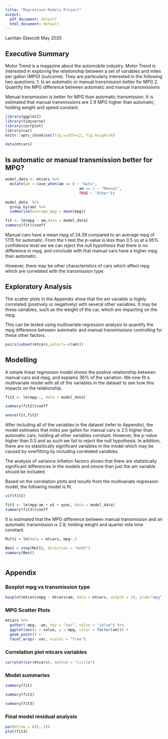 ---
title: "Regression Models Project"
output:
  pdf_document: default
  html_document: default
---
Lachlan Glascott
May 2020

## Executive Summary

Motor Trend is a magazine about the automobile industry. Motor Trend is interested in exploring the relationship between a set of variables and miles per gallon (MPG) (outcome). They are particularly interested
in the following two questions:
1. Is an automatic or manual transmission better for MPG
2. Quantify the MPG difference between automatic and manual transmissions

Manual transmission is better for MPG than automatic transmission. It is estimated that manual transmissions are 2.9 MPG higher than automatic, holding weight and speed constant.
       
```{r setup, include=FALSE}
library(ggplot2)
library(tidyverse)
library(corrplot)
library(car)
knitr::opts_chunk$set(fig.width=12, fig.height=8) 
```

```{r data, include = FALSE}
data(mtcars)

```

## Is automatic or manual transmission better for MPG?
```{r fit, include = FALSE}
model_data <- mtcars %>% 
  mutate(am = case_when(am == 0 ~ "Auto",
                                 am == 1 ~ "Manual",
                                 TRUE ~ "Other"))

```

```{r fit2, echo = FALSE}
model_data  %>% 
  group_by(am) %>% 
  summarise(average_mpg = mean(mpg))

```

```{r automanual}

fit <- lm(mpg ~ am,data = model_data)
summary(fit)$coeff

```


Manual cars have a mean mpg of 24.39 compared to an average mpg of 17.15 for automatic. From the t-test the p-value is less than 0.5 so at a 95% confidence level we we can reject the null hypothesis that there is no difference in mpg, and conclude with that manual cars have a higher mpg than automatic.

However, there may be other characteristics of cars which affect mpg which are correlated with the transmission type.

## Exploratory Analysis
The scatter plots in the Appendix show that the am variable is highly correlated (postively or negatively) with several other variables. It may be these variables, such as the weight of the car, which are impacting on the mpg. 

This can be tested using multivariate regression analysis to quantify the mpg difference between automatic and manual transmissions controlling for these other factors.

```{r exploratory 1, include = FALSE}
pairs(subset(mtcars,select=-c(am)))
```

## Modelling

A simple linear regression model shows the postive relationship between manual cars and mpg, and explains 36% of the variation. We now fit a multivariate model with all of the variables in the dataset to see how this impacts on the relationship.

```{r multivariate, echo = FALSE}
fit2 <- lm(mpg~., data = model_data)

summary(fit2)$coeff

anova(fit,fit2)
```
After including all of the variables in the dataset (refer to Appendix), the model estimates that miles per gallon for manual cars is 2.5 higher than automatic cars, holding all other variables constant. However, the p-value higher than 0.5 and as such we fail to reject the null hypothesis. In addition, there are no statsitically significant variables in the model which may be caused by overfitting by including correlated variables.

The analysis of variance inflation factors shows that there are statistically significant differences in the models and omore than just the am variable should be included. 

Based on the correlation plots and results from the multivariate regression model, the following model is fit.

```{r model selection, include = FALSE}
vif(fit2)
```

```{r model selection 3, echo = FALSE}
fit3 <- lm(mpg~am + wt + qsec, data = model_data)
summary(fit3)$coeff

```
It is estimated that the MPG difference between manual transmission and an automatic transmission is 2.9, holding weight and quarter mile time constant.


```{r stepwise, include = FALSE}
Multi = lm(data = mtcars, mpg~.)

Best = step(Multi, direction = "both")
summary(Best)

```

\pagebreak
```{r, echo=FALSE}
```
## Appendix

### Boxplot mpg vs transmission type
```{r appendix 2, fig.height = 5, fig.width = 4, fig.align = "center", echo=FALSE}
boxplot(mtcars$mpg ~ mtcars$am, data = mtcars, outpch = 19, ylab="mpg",xlab="am", col="blue")
```
### MPG Scatter Plots
```{r exploratory, echo=FALSE}
mtcars %>%
  gather(-mpg, -am, key = "var", value = "value") %>% 
  ggplot(aes(x = value, y = mpg, color = factor(am))) +
  geom_point() +
  facet_wrap(~ var, scales = "free")

```

### Correlation plot mtcars variables
```{r appendix 1, fig.height = 4, fig.width = 4, fig.align = "center", echo = FALSE}
corrplot(cor(mtcars), method = "circle")

```

### Model summaries

```{r appendix 5}
summary(fit)

summary(fit2)

summary(fit3)

```

### Final model residual analysis
```{r appendix 7,echo = FALSE}
par(mfrow = c(2, 2))
plot(fit3)

```
